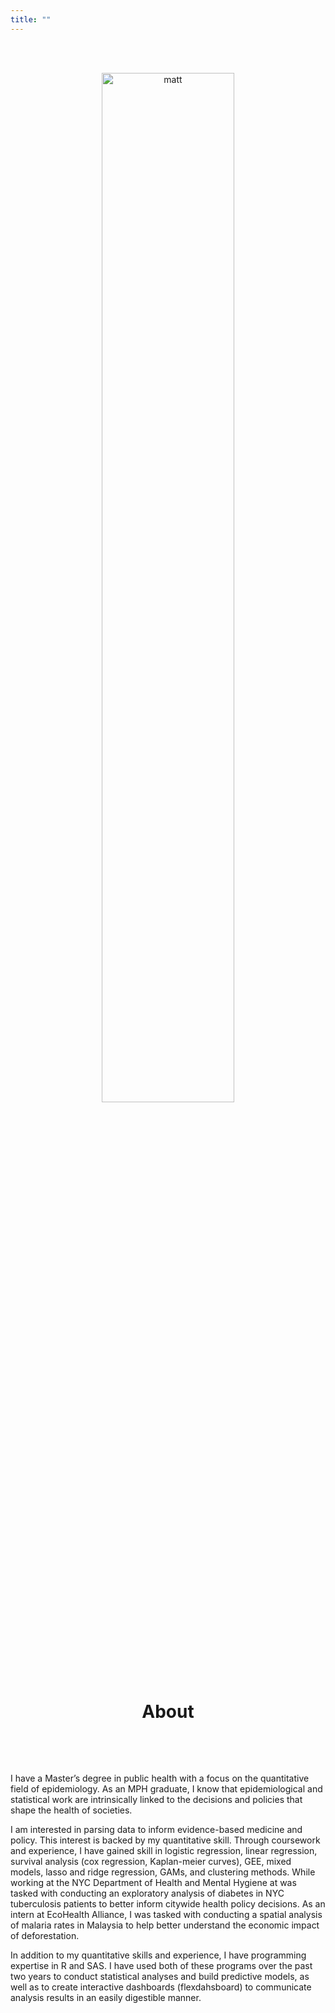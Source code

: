 ```yaml
---
title: ""
---
```

<center>

<br>
<br>

<img src="images/headshot_circular.png" alt="matt" style="width:65%">

<br>

# __About__

<br>

</center>
<left>

<br>

I have a Master’s degree in public health with a focus on the quantitative field of epidemiology. As an MPH graduate, I know that epidemiological and statistical work are intrinsically linked to the decisions and policies that shape the health of societies. 

I am interested in parsing data to inform evidence-based medicine and policy. This interest is backed by my quantitative skill. Through coursework and experience, I have gained skill in logistic regression, linear regression, survival analysis (cox regression, Kaplan-meier curves), GEE, mixed models, lasso and ridge regression, GAMs, and clustering methods. While working at the NYC Department of Health and Mental Hygiene at was tasked with conducting an exploratory analysis of diabetes in NYC tuberculosis patients to better inform citywide health policy decisions. As an intern at EcoHealth Alliance, I was tasked with conducting a spatial analysis of malaria rates in Malaysia to help better understand the economic impact of deforestation.

In addition to my quantitative skills and experience, I have programming expertise in R and SAS. I have used both of these programs over the past two years to conduct statistical analyses and build predictive models, as well as to create interactive dashboards (flexdahsboard) to communicate analysis results in an easily digestible manner. 


